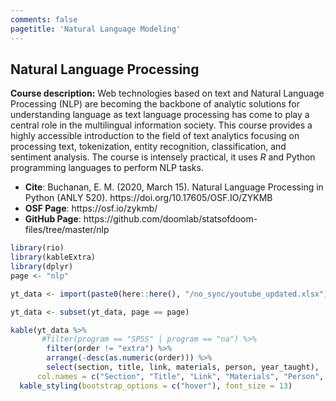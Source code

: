 ```yaml
---
comments: false
pagetitle: 'Natural Language Modeling'
---
```


## Natural Language Processing

**Course description:** Web technologies based on text and Natural Language Processing (NLP) are becoming the backbone of analytic solutions for understanding language as text language processing has come to play a central role in the multilingual information society. This course provides a highly accessible introduction to the field of text analytics focusing on processing text, tokenization, entity recognition, classification, and sentiment analysis. The course is intensely practical, it uses *R* and Python programming languages to perform NLP tasks.

- **Cite**: Buchanan, E. M. (2020, March 15). Natural Language Processing in Python (ANLY 520). https://doi.org/10.17605/OSF.IO/ZYKMB 
- **OSF Page**: https://osf.io/zykmb/
- **GitHub Page**: https://github.com/doomlab/statsofdoom-files/tree/master/nlp

```r
library(rio)
library(kableExtra)
library(dplyr)
page <- "nlp"

yt_data <- import(paste0(here::here(), "/no_sync/youtube_updated.xlsx"))

yt_data <- subset(yt_data, page == page)
```

```r
kable(yt_data %>% 
       #filter(program == "SPSS" | program == "na") %>% 
        filter(order != "extra") %>% 
        arrange(-desc(as.numeric(order))) %>%
        select(section, title, link, materials, person, year_taught),
      col.names = c("Section", "Title", "Link", "Materials", "Person", "Year Taught")) %>% 
  kable_styling(bootstrap_options = c("hover"), font_size = 13)
```
